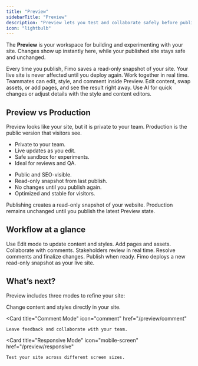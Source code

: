 ```yaml
---
title: "Preview"
sidebarTitle: "Preview"
description: "Preview lets you test and collaborate safely before publishing."
icon: "lightbulb"
---
```


The **Preview** is your workspace for building and experimenting with your site.
Changes show up instantly here, while your published site stays safe and unchanged.

<Columns cols={2}>
  <Card title="Safe by design" icon="shield">
    Every time you publish, Fimo saves a read-only snapshot of your site.
    Your live site is never affected until you deploy again.
  </Card>

  <Card title="Live collaboration" icon="users">
    Work together in real time. Teammates can edit, style, and comment inside Preview.
  </Card>

  <Card title="Instant updates" icon="bolt">
    Edit content, swap assets, or add pages, and see the result right away.
  </Card>

  <Card title="Flexible editing" icon="palette">
    Use AI for quick changes or adjust details with the style and content editors.
  </Card>
</Columns>

## Preview vs Production

<Tip>
Preview looks like your site, but it is private to your team. 
Production is the public version that visitors see.
</Tip>

<Columns cols={2}>
  <Card title="Preview" icon="eye">
    <ul>
      <li>Private to your team.</li>
      <li>Live updates as you edit.</li>
      <li>Safe sandbox for experiments.</li>
      <li>Ideal for reviews and QA.</li>
    </ul>
  </Card>

  <Card title="Production" icon="globe">
    <ul>
      <li>Public and SEO-visible.</li>
      <li>Read-only snapshot from last publish.</li>
      <li>No changes until you publish again.</li>
      <li>Optimized and stable for visitors.</li>
    </ul>
  </Card>
</Columns>

<Note>
Publishing creates a read-only snapshot of your website. Production remains unchanged until you publish the latest Preview state.
</Note>

## Workflow at a glance

<Steps>
  <Step title="Make changes in Preview">
    Use Edit mode to update content and styles. Add pages and assets. Collaborate with comments.
  </Step>
  <Step title="Collaboration & Review together">
    Stakeholders review in real time. Resolve comments and finalize changes.
  </Step>
  <Step title="Publish to Production">
    Publish when ready. Fimo deploys a new read-only snapshot as your live site.
  </Step>
</Steps>


## What’s next?

Preview includes three modes to refine your site:

<Columns cols={3}>
  <Card
    title="Edit Mode"
    icon="pen-to-square"
    href="/preview/edit"
  >
    Change content and styles directly in your site.
  </Card>

  <Card
    title="Comment Mode"
    icon="comment"
    href="/preview/comment"
  >
    Leave feedback and collaborate with your team.
  </Card>

  <Card
    title="Responsive Mode"
    icon="mobile-screen"
    href="/preview/responsive"
  >
    Test your site across different screen sizes.
  </Card>
</Columns>
